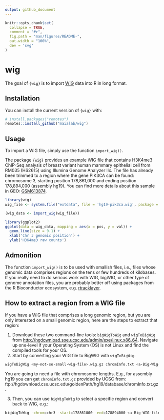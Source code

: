 ```yaml
---
output: github_document
---
```


<!-- README.md is generated from README.Rmd. Please edit that file -->

```r
knitr::opts_chunk$set(
  collapse = TRUE,
  comment = "#>",
  fig.path = "man/figures/README-",
  out.width = "100%",
  dev = 'svg'
)
```

# wig

<!-- badges: start -->
<!-- badges: end -->

The goal of `{wig}` is to import [WIG](https://m.ensembl.org/info/website/upload/wig.html) data into R in long format.

## Installation

You can install the current version of `{wig}` with:

``` r
# install.packages("remotes")
remotes::install_github("maialab/wig")
```

## Usage

To import a WIG file, simply use the function `import_wig()`.

The package `{wig}` provides an example WIG file that contains H3K4me3 ChIP-Seq analysis of breast variant human mammary epithelial cell from RM035 (HS2615) using Illumina Genome Analyzer IIx. The file has already been trimmed to a region where the gene PIK3CA can be found: chromosome 3, starting position 178,861,000 and ending position 178,894,000 (assembly hg19). You can find more details about this sample in GEO: [GSM613874](https://www.ncbi.nlm.nih.gov/geo/query/acc.cgi?acc=GSM613874).

```r
library(wig)
wig_file <- system.file("extdata", file = 'hg19-pik3ca.wig', package = "wig", mustWork = TRUE)

(wig_data <- import_wig(wig_file))
```

```r
library(ggplot2)
ggplot(data = wig_data, mapping = aes(x = pos, y = val)) +
  geom_line(size = 0.1) +
  xlab('Chr 3 genomic position') +
  ylab('H3K4me3 raw counts')
```

## Admonition

The function `import_wig()` is to be used with smallish files, i.e., files whose genomic data comprises regions on the tens or few hundreds of kilobases. If you really need to do serious work with WIG, bigWIG, or other type of genome annotation files, you are probably better off using packages from the R Bioconductor ecosystem, e.g. [rtracklayer](https://bioconductor.org/packages/release/bioc/html/rtracklayer.html).

## How to extract a region from a WIG file

If you have a WIG file that comprises a long genomic region, but you are only
interested on a small genomic region, here are the steps to extract that region:

1. Download these two command-line tools: `bigWigToWig` and `wigToBigWig` from [http://hgdownload.soe.ucsc.edu/admin/exe/linux.x86_64](http://hgdownload.soe.ucsc.edu/admin/exe/linux.x86_64). Navigate up one-level if your Operating System (OS) is not Linux and find the compiled tools for your OS.
2. Start by converting your WIG file to BigWIG with `wigToBigWig`:

```bash
wigToBigWig <my-not-so-small-wig-file>.wig.gz chromInfo.txt <a-Big-Wig-file>.bw
```

You are going to need a file with chromosome lengths. E.g., for assembly hg19 you can get `chromInfo.txt.gz` provided by UCSC from: ftp://hgdownload.cse.ucsc.edu/goldenPath/hg19/database/chromInfo.txt.gz.


3. Then, you can use `bigWigToWig` to select a specific region and convert back to WIG, e.g.:

```bash
bigWigToWig -chrom=chr3 -start=178861000 -end=178894000 <a-Big-WIG-file>.bw <my-small-wig-file>.wig
```
